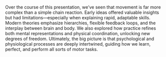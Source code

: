 Over the course of this presentation, we’ve seen that movement is far more complex than a simple chain reaction. Early ideas offered valuable insights but had limitations—especially when explaining rapid, adaptable skills. Modern theories emphasize hierarchies, flexible feedback loops, and the interplay between brain and body. We also explored how practice refines both mental representations and physical coordination, unlocking new degrees of freedom. Ultimately, the big picture is that psychological and physiological processes are deeply intertwined, guiding how we learn, perfect, and perform all sorts of motor tasks.